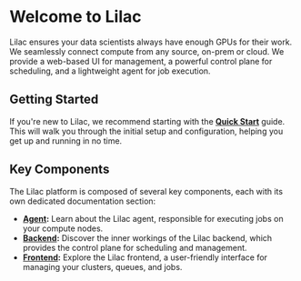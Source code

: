 # Welcome to Lilac

Lilac ensures your data scientists always have enough GPUs for their work. We seamlessly connect compute from any source, on-prem or cloud. We provide a web-based UI for management, a powerful control plane for scheduling, and a lightweight agent for job execution.

## Getting Started

If you're new to Lilac, we recommend starting with the **[Quick Start](./quick-start)** guide. This will walk you through the initial setup and configuration, helping you get up and running in no time.

## Key Components

The Lilac platform is composed of several key components, each with its own dedicated documentation section:

- **[Agent](./agent):** Learn about the Lilac agent, responsible for executing jobs on your compute nodes.
- **[Backend](./backend):** Discover the inner workings of the Lilac backend, which provides the control plane for scheduling and management.
- **[Frontend](./frontend):** Explore the Lilac frontend, a user-friendly interface for managing your clusters, queues, and jobs.